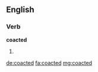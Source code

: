 ==English==

===Verb===
'''coacted'''

# {{past of|coact}}

[[de:coacted]]
[[fa:coacted]]
[[mg:coacted]]